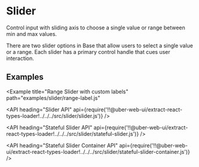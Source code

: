 <!--
Copyright (c) 2018 Uber Technologies, Inc.

This source code is licensed under the MIT license found in the
LICENSE file in the root directory of this source tree.
-->




# Slider

Control input with sliding axis to choose a single value or range between min and max values.

There are two slider options in Base that allow users to select a single value or a range.
Each slider has a primary control handle that cues user interaction.

## Examples

<Example title="Basic Usage" path="examples/slider/basic.js">
  <Basic />
</Example>

<Example title="Stateful Component" path="examples/slider/stateful.js">
  <Stateful />
</Example>

<Example title="Range Slider" path="examples/slider/range.js">
  <Range />
</Example>

<Example
  title="Range Slider with custom labels"
  path="examples/slider/range-label.js"
>
  <RangeLabel />
</Example>

<Example title="Step Slider" path="examples/slider/step.js">
  <Step />
</Example>

<Example title="Multi Ticks" path="examples/slider/ticks.js">
  <Ticks />
</Example>

<Example title="Overrides" path="examples/slider/overrides.js">
  <Overrides />
</Example>

<API
  heading="Slider API"
  api={require('!!@uber-web-ui/extract-react-types-loader!../../../src/slider/slider.js')}
/>

<API
  heading="Stateful Slider API"
  api={require('!!@uber-web-ui/extract-react-types-loader!../../../src/slider/stateful-slider.js')}
/>

<API
  heading="Stateful Slider Container API"
  api={require('!!@uber-web-ui/extract-react-types-loader!../../../src/slider/stateful-slider-container.js')}
/>
